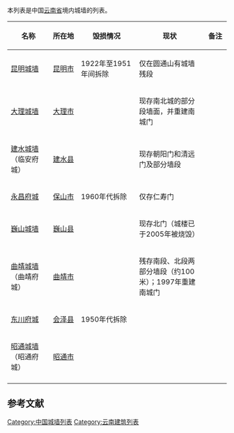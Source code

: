 本列表是中国[[云南省|云南省]]境内城墙的列表。

{{Expand list}}
{| class="wikitable sortable" style="text-align: center;"
|-
! width="160" | 名称
! width="100"| 所在地
! width="240" | 毁损情况
! width="300" | 现状
! width="70" | 备注
|- 
|[[昆明城墙|昆明城墙]]||[[昆明市|昆明市]]|| 1922年至1951年间拆除 ||仅在圆通山有城墙残段 ||
|- 
|[[大理城墙|大理城墙]]||[[大理市|大理市]]||   ||现存南北城的部分段墙面，并重建南城门 ||
|- 
|[[建水城墙|建水城墙]]（临安府城）||[[建水县|建水县]]||   || 现存朝阳门和清远门及部分墙段 ||
|- 
|[[永昌府城|永昌府城]]||[[保山市|保山市]]|| 1960年代拆除 || 仅存仁寿门  ||
|- 
|[[巍山城墙|巍山城墙]]|| [[巍山县|巍山县]] ||   || 现存北门（城楼已于2005年被烧毁） ||
|- 
|[[曲靖城墙|曲靖城墙]]（曲靖府城）|| [[曲靖市|曲靖市]] ||   || 残存南段、北段两部分墙段（约100米）；1997年重建南城门 ||
|- 
|[[东川府城|东川府城]]|| [[会泽县|会泽县]] || 1950年代拆除  || ||
|- 
|[[昭通城墙|昭通城墙]]（昭通府城）|| [[昭通市|昭通市]] ||   || ||
|- 
|}

==参考文献==
{{reflist}}

{{中国各地城墙列表}}

[[Category:中国城墙列表|Category:中国城墙列表]]
[[Category:云南建筑列表|Category:云南建筑列表]]